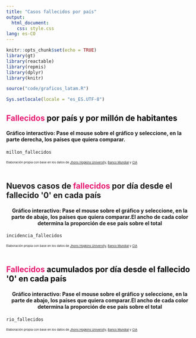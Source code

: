 ```yaml
---
title: "Casos fallecidos por país"
output: 
  html_document: 
    css: style.css
lang: es-CO
---
```


```r
knitr::opts_chunk$set(echo = TRUE)
library(gt)
library(reactable)
library(repmis)
library(dplyr)
library(knitr)

source("code/graficos_latam.R")

Sys.setlocale(locale = "es_ES.UTF-8")
```

<h2 <span style = "color: #e61b72">
    <b>Fallecidos</b></span> <span style = "color: #000000">por país y por millón de habitantes</span>  
</h2>

<h4>Gráfico interactivo: Pase el mouse sobre el gráfico y seleccione, en la parte derecha, los países que quiera comparar.</h4>
```r
millon_fallecidos
```
<small><small><small>
Elaboración propia con base en los datos de [Jhons Hopkins University](https://github.com/CSSEGISandData/COVID-19), [Banco Mundial](https://datos.bancomundial.org/indicador/SP.POP.TOTL) y [CIA](https://www.cia.gov/library/publications/the-world-factbook/fields/335rank.html)
</small></small></small>
<br>
<br>

<h2 style = color: #000000;>
    Nuevos casos de <span style = "color: #e61b72"><b>fallecidos</b></span> por día desde el fallecido '0' en cada país 
</h2>

<center><h4>Gráfico interactivo: Pase el mouse sobre el gráfico y seleccione, en la parte de abajo, los países que quiera comparar.El ancho de cada color determina la proporción de ese país sobre el total</h4></center>

```r
incidencia_fallecidos
```
<small><small><small>
Elaboración propia con base en los datos de [Jhons Hopkins University](https://github.com/CSSEGISandData/COVID-19), [Banco Mundial](https://datos.bancomundial.org/indicador/SP.POP.TOTL) y [CIA](https://www.cia.gov/library/publications/the-world-factbook/fields/335rank.html)
</small></small></small>
<br>
<br>

<h2 <span style = "color: #e61b72">
    <b>Fallecidos</b></span> <span style = "color: #000000">acumulados por día desde el fallecido '0' en cada país</span> 
</h2>

<center><h4>Gráfico interactivo: Pase el mouse sobre el gráfico y seleccione, en la parte de abajo, los países que quiera comparar.El ancho de cada color determina la proporción de ese país sobre el total</h4></center>
```r
rio_fallecidos
```
<small><small><small>
Elaboración propia con base en los datos de [Jhons Hopkins University](https://github.com/CSSEGISandData/COVID-19), [Banco Mundial](https://datos.bancomundial.org/indicador/SP.POP.TOTL) y [CIA](https://www.cia.gov/library/publications/the-world-factbook/fields/335rank.html)
</small></small></small>
